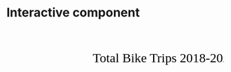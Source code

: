 # Interactive component

<html lang="en">
    

<head>
        <meta charset="utf-8">
        <title></title>
        <script src="https://d3js.org/d3.v6.js"></script>
        <style type ="text/css">
      .line18 {
        fill: none;
        stroke: steelblue;
        stroke-width: 2.0px;
      }
	  #format1{
			  font-size:30px;
			  font-family:Palatino;}
			  
	 
        </style>
    </head>
    <body>
    <svg width="800" height="400" id ="svg3">
	<text id="format1" x="200" y="80">Total Bike Trips 2018-2020</text>
	</svg>
    <script>
      var svg = d3.select("#svg3")
      var margin = {top: 100, right: 50, bottom: 30, left: 60}
      var width =  +svg.attr("width") - margin.left - margin.right
      var height = +svg.attr("height") - margin.top - margin.bottom
      var g = svg.append("g").attr("transform", `translate(${margin.left}, ${margin.top})`);
      var parseTime = d3.timeParse("%b-%y");
      var xScale = d3.scaleTime().range([0, width]);
      var yScale = d3.scaleLinear()
        .domain([70000, 3000000])
        .range([height, 0]);
      var line = d3.line()
        .x(d => xScale(d.date))
        .y(d => yScale(d.high));
      var data = 
      [{"date":"Jan-18","high":718994},
		{"date":"Feb-18","high":843114},
		{"date":"Mar-18","high":976672},
		{"date":"Apr-18","high":1307543},
		{"date":"May-18","high":1824710},
		{"date":"Jun-18","high":1953103},
		{"date":"Jul-18","high":1913625},
		{"date":"Aug-18","high":1977177},
		{"date":"Sep-18","high":1877884},
		{"date":"Oct-18","high":1878657},
		{"date":"Nov-18","high":1260355},
		{"date":"Dec-18","high":1016505},
		{"date":"Jan-19","high":967287},
		{"date":"Feb-19","high":943744},
		{"date":"Mar-19","high":1327960},
		{"date":"Apr-19","high":1766094},
		{"date":"May-19","high":1924563},
		{"date":"Jun-19","high":2125370},
		{"date":"Jul-19","high":2181064},
		{"date":"Aug-19","high":2344224},
		{"date":"Sep-19","high":2444900},
		{"date":"Oct-19","high":2092573},
		{"date":"Nov-19","high":1478708},
		{"date":"Dec-19","high":955210},
		{"date":"Jan-20","high":1240596},
		{"date":"Feb-20","high":1146830},
		{"date":"Mar-20","high":1068457},
		{"date":"Apr-20","high":682762},
		{"date":"May-20","high":1487890},
		{"date":"Jun-20","high":1882273},
		{"date":"Jul-20","high":2105808},
		{"date":"Aug-20","high":2329514},
		{"date":"Sep-20","high":2488225},
		{"date":"Oct-20","high":2248869}];
		
      data.forEach(function(d) {
            d.date = parseTime(d.date);
      });
     
      xScale
        .domain(d3.extent(data, d => d.date));
        
      g.append("g")
          .attr("transform", `translate(0, ${height})`)
          .call(d3.axisBottom(xScale).ticks(18));
      g.append("g")
          .call(d3.axisLeft(yScale))
      g.append("path")
          .datum(data)
          .attr("class", "line18")
          .attr("fill", "none")
          .attr("d", line);
		  
	  let totalLength18 = svg.select('.line18').node().getTotalLength();

	  svg.select('.line18')
		.attr("stroke-dasharray", totalLength18 + " " + totalLength18)
		.attr("stroke-dashoffset", totalLength18)
		.transition() // Call Transition Method
		.duration(2000) // Set Duration timing (ms)
		.ease(d3.easeLinear) // Set Easing option
		.attr("stroke-dashoffset", 0); 
</script>
    </body>

<head>
        <meta charset="utf-8">
        <title></title>
        <script src="https://d3js.org/d3.v6.js"></script>
        <style type ="text/css">
        </style>
    </head>
    
    <body>
    
    <svg width="1000" height="300" id="svg1"></svg>
    <svg width="1000" height="300" id="svg2"></svg>
    
    <script>
    
      var svg1 = d3.select("#svg1")
      var margin = {top: 20, right: 50, bottom: 30, left: 50}
      var width =  svg1.attr("width") - margin.left - margin.right
      var height = svg1.attr("height") - margin.top - margin.bottom
      var g1 = svg1.append("g").attr("transform", `translate(${margin.left}, ${margin.top})`);

      var xScale = d3.scaleBand().domain(d3.range(24)).range([0, width]).paddingInner(0.05);
      var yScale = d3.scaleLinear().domain([0, 4000]).range([height, 0]);
        
      var xAxis = d3.axisBottom(xScale);
      var yAxis = d3.axisLeft(yScale);
      
      g1.append("g").attr("transform", `translate(0, ${height})`).call(xAxis);
      g1.append("g").call(yAxis);
      g1.append("g").call(yAxis);
      
      var readfile = function(d){
        return {
          is_weekend: d.is_weekend,
          hour: d.hour,
          trips: d.total_num_trips/1000 
        }
      };
      
      d3.csv("https://raw.githubusercontent.com/ds-eda-viz/NYC-Bike-Share/main/rendered_data/weekend_weekday_dist.csv", readfile)
        .then(function(data){
          
          var weekday = data.filter(function(d) {return d.is_weekend == "weekday";});
          var bars = g1.selectAll(".bar").data(weekday).enter().append("rect").attr("class", "bar")
          
          bars.attr("x", function(d) {return xScale(d.hour);})
          .attr("y", function(d) {return yScale(d.trips);})
          .attr("width", xScale.bandwidth()*0.95)
          .attr("height", function(d) {return height - yScale(d.trips)})
          .attr("fill", "steelblue")
          .on("mouseover", function(){ d3.select(this).attr("fill", "orange");})
          .on("mouseout", function(){ d3.select(this).attr("fill", "steelblue");});
          
          g1.append("text")
          .attr("x", "10")
          .attr("y", "20")
          .text("Number of Trips during Weekdays");
          g1.append("text")
          .attr("x", "10")
          .attr("y", "40")
          .text("(in thousands)");
          
        });
        
      /////////////
      
      var svg = d3.select("#svg2")
      var margin = {top: 20, right: 50, bottom: 30, left: 50}
      var width =  svg.attr("width") - margin.left - margin.right
      var height = svg.attr("height") - margin.top - margin.bottom
      var g2 = svg.append("g").attr("transform", `translate(${margin.left}, ${margin.top})`);
      
      var xScale = d3.scaleBand().domain(d3.range(24)).range([0, width]);
      var yScale = d3.scaleLinear().domain([0, 4000]).range([height, 0]);
        
      var xAxis = d3.axisBottom(xScale);
      var yAxis = d3.axisLeft(yScale);
      
      g2.append("g").attr("transform", `translate(0, ${height})`).call(xAxis);
      g2.append("g").call(yAxis)
      
      d3.csv("https://raw.githubusercontent.com/ds-eda-viz/NYC-Bike-Share/main/rendered_data/weekend_weekday_dist.csv", readfile)
        .then(function(data){
          var weekend = data.filter(function(d) {return d.is_weekend == "weekend";})
          var bars = g2.selectAll(".bar").data(weekend).enter().append("rect").attr("class", "bar")
          
          bars.attr("x", function(d) {return xScale(d.hour);})
          .attr("y", function(d) {return yScale(d.trips);})
          .attr("width", xScale.bandwidth()*0.95)
          .attr("height", function(d) {return height - yScale(d.trips)})
          .attr("fill", "steelblue")
          .on("mouseover", function(){ d3.select(this).attr("fill", "orange");})
          .on("mouseout", function(){ d3.select(this).attr("fill", "steelblue");});
          
          g2.append("text")
          .attr("x", "10")
          .attr("y", "20")
          .text("Number of Trips during Weekends");
          g2.append("text")
          .attr("x", "10")
          .attr("y", "40")
          .text("(in thousands)");
        });
    
    </script>
    
    </body>

</html>


